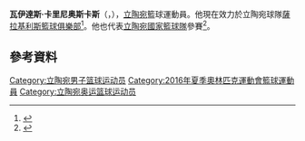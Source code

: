 '''瓦伊達斯·卡里尼奥斯卡斯'''（{{lang-lt|'''Vaidas Kariniauskas'''}}，{{bd|1993年|11月16日}}），[[立陶宛|立陶宛]]籃球運動員。他現在效力於立陶宛球隊[[薩拉基利斯籃球俱樂部|薩拉基利斯籃球俱樂部]]<ref>[http://www.zalgiris.lt/en/club/team/season/17/player/395/ ]{{dead link|date=2018年1月 |bot=InternetArchiveBot |fix-attempted=yes }}</ref>。他也代表[[立陶宛國家籃球隊|立陶宛國家籃球隊]]參賽<ref>{{cite web|title=Paviešintas Lietuvos rinktinės kandidatų sąrašas|url=http://www.delfi.lt/sportas/krepsinis/paviesintas-lietuvos-rinktines-kandidatu-sarasas.d?id=67883256|website=Delfi.lt|accessdate=5 May 2015|archive-date=2015-06-14|archive-url=https://web.archive.org/web/20150614015356/http://www.delfi.lt/sportas/krepsinis/paviesintas-lietuvos-rinktines-kandidatu-sarasas.d?id=67883256|dead-url=no}}</ref>。

==參考資料==
{{Reflist}}

{{2016年夏季奥运会立陶宛男子篮球阵容}}

{{Authority control}}
{{DEFAULTSORT:Kariniauskas, Vaidas}}
[[Category:立陶宛男子篮球运动员|Category:立陶宛男子篮球运动员]]
[[Category:2016年夏季奧林匹克運動會籃球運動員|Category:2016年夏季奧林匹克運動會籃球運動員]]
[[Category:立陶宛奥运篮球运动员|Category:立陶宛奥运篮球运动员]]